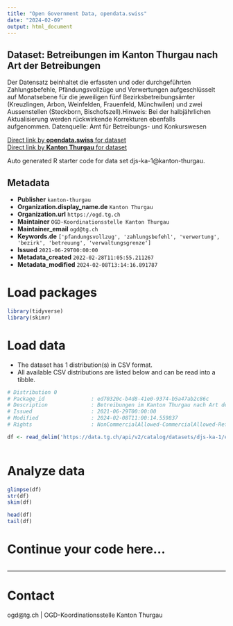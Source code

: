 ```yaml
---
title: "Open Government Data, opendata.swiss"
date: "2024-02-09"
output: html_document
---
```


## Dataset: Betreibungen im Kanton Thurgau nach Art der Betreibungen

Der Datensatz beinhaltet die erfassten und oder durchgeführten Zahlungsbefehle, Pfändungsvollzüge und Verwertungen aufgeschlüsselt auf Monatsebene für die jeweiligen fünf Bezirksbetreibungsämter (Kreuzlingen, Arbon, Weinfelden, Frauenfeld, Münchwilen) und zwei Aussenstellen (Steckborn, Bischofszell).Hinweis: Bei der halbjährlichen Aktualisierung werden rückwirkende Korrekturen ebenfalls aufgenommen. Datenquelle: Amt für Betreibungs- und Konkurswesen

[Direct link by **opendata.swiss** for dataset](https://opendata.swiss/de/dataset/betreibungen-im-kanton-thurgau-nach-art-der-betreibungen)<br>
[Direct link by **Kanton Thurgau** for dataset](https://data.tg.ch/explore/dataset/djs-ka-1/)

Auto generated R starter code for data set djs-ka-1@kanton-thurgau.

## Metadata

- **Publisher** `kanton-thurgau`
- **Organization.display_name.de** `Kanton Thurgau`
- **Organization.url** `https://ogd.tg.ch`
- **Maintainer** `OGD-Koordinationsstelle Kanton Thurgau`
- **Maintainer_email** `ogd@tg.ch`
- **Keywords.de** `['pfandungsvollzug', 'zahlungsbefehl', 'verwertung', 'bezirk', 'betreuung', 'verwaltungsgrenze']`
- **Issued** `2021-06-29T00:00:00`
- **Metadata_created** `2022-02-28T11:05:55.211267`
- **Metadata_modified** `2024-02-08T13:14:16.891787`


# Load packages

```r

library(tidyverse)
library(skimr)

```

# Load data

-   The dataset has 1 distribution(s) in CSV format.
-   All available CSV distributions are listed below and can be read into a tibble.

```r

# Distribution 0
# Package_id               : ed70320c-b4d8-41e0-9374-b5a47ab2c86c
# Description              : Betreibungen im Kanton Thurgau nach Art der Betreibungen (csv)
# Issued                   : 2021-06-29T00:00:00
# Modified                 : 2024-02-08T11:00:14.559837
# Rights                   : NonCommercialAllowed-CommercialAllowed-ReferenceRequired

df <- read_delim('https://data.tg.ch/api/v2/catalog/datasets/djs-ka-1/exports/csv')



```

# Analyze data

```r

glimpse(df)
str(df)
skim(df)

head(df)
tail(df)

```

# Continue your code here...

```r

```

------------------------------------------------------------------------

# Contact

ogd@tg.ch | OGD-Koordinationsstelle Kanton Thurgau
